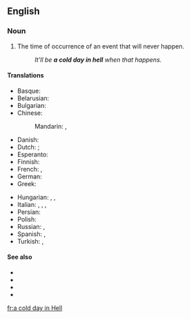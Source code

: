 ==English==

===Noun===
{{en-noun|head=[[cold]] [[day]] [[in]] [[Hell]]|cold days in Hell}}

# {{lb|en|idiomatic|slang}} The time of occurrence of an event that will never happen.
#: ''It'll be '''a cold day in hell''' when that happens.''

====Translations====
{{trans-top|an event that will never happen}}
* Basque: {{t|eu|haizerik ez den urtean|tr=in the year without wind}}
* Belarusian: {{t|be|калі рак свісне|sc=Cyrl}}
* Bulgarian: {{t|bg|когато цъфнат налъмите|tr=kogáto cǎfnat nalǎmite}} {{gloss|when pattens blossom}}
* Chinese:
*: Mandarin: {{t|cmn|绝不可能|sc=Hani}}, {{t|cmn|绝无可能|sc=Hani}}
* Danish: {{t|da|en kold dag i helvede}}
* Dutch: {{t|nl|met Sint Juttemis}}; {{t|nl|als pasen en pinksteren op één dag vallen}}
* Esperanto: {{t|eo|triĵaŭda semajno|tr=week with three Thursdays}}
* Finnish: {{t|fi|kun helvetti jäätyy}} {{gloss|when Hell freezes over}}
* French: {{t+|fr|quand les poules auront des dents}} {{gloss|when hens will have teeth}}, {{t+|fr|semaine aux quatre jeudis}} {{gloss|week with four Thursdays}}
* German: {{t|de|nie im Leben}} {{gloss|not in a lifetime}}
* Greek: {{t|el|όταν ασπρίσει ο κόρακας και γίνει περιστέρι}}
{{trans-mid}}
* Hungarian: {{t|hu|majd ha piros hó esik}} {{gloss|when red snowflakes are snowing}}, {{t|hu|majd ha cigánygyerekek potyognak az égből}} {{gloss|when gypsy children are streaming from the sky}}, {{t|hu|majd ha a pokol befagy}} {{gloss|when Hell freezes over}}
* Italian: {{t|it|alle calende greche}} {{gloss|when it will be a Roman holiday in the greek calendar}}, {{t|it|quando gli asini voleranno}} {{gloss|when donkeys will fly}}, {{t+|it|mai}}, {{t|it|quando gli asini voleranno}}
* Persian: {{t|fa|وقت گل نی}}
* Polish: {{t+|pl|jak rak świśnie a ryba piśnie}}
* Russian: {{t+|ru|когда́ рак на горе́ сви́стнет}} {{gloss|when a crayfish whistles on the mountain}}, {{t+|ru|по́сле до́ждичка в четве́рг}} {{gloss|after a small rain on Thursday}}
* Spanish: {{t+|es|cuando las ranas críen pelo}}, {{t|es|cuando meen las gallinas}}
* Turkish: {{t|tr|kırmızı kar yağınca}} {{gloss|when it snows red}}, {{t+|tr|çıkmaz ayın son çarşambası}} {{gloss|the last Wednesday of the non-ending month}}
{{trans-bottom}}

====See also====
* {{l|en|first of never}}
* {{l|en|snowball's chance in hell}}
* {{l|en|when Hell freezes over}}
* {{l|en|when pigs fly}}

[[fr:a cold day in Hell]]